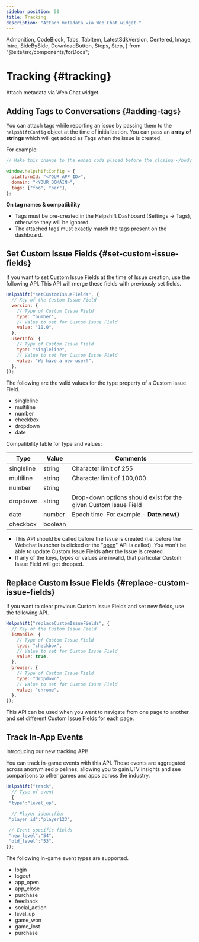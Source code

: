 ```yaml
---
sidebar_position: 50
title: Tracking
description: "Attach metadata via Web Chat widget."
---
```


  Admonition,
  CodeBlock,
  Tabs,
  TabItem,
  LatestSdkVersion,
  Centered,
  Image,
  Intro,
  SideBySide,
  DownloadButton,
  Steps,
  Step,
} from "@site/src/components/forDocs";

# Tracking {#tracking}

<Intro>

Attach metadata via Web Chat widget.

</Intro>

## Adding Tags to Conversations {#adding-tags}

You can attach tags while reporting an issue by passing them to the `helpshiftConfig` object at the time of initialization. You can pass an **array of strings** which will get added as Tags when the issue is created.

For example:

```javascript
// Make this change to the embed code placed before the closing </body> tag.

window.helpshiftConfig = {
  platformId: "<YOUR_APP_ID>",
  domain: "<YOUR_DOMAIN>",
  tags: ["foo", "bar"],
};
```

<Admonition type="info" title="Note">

**On tag names & compatibility**

- Tags must be pre-created in the Helpshift Dashboard (Settings → Tags), otherwise they will be ignored.
- The attached tags must exactly match the tags present on the dashboard.

</Admonition>

## Set Custom Issue Fields {#set-custom-issue-fields}

If you want to set Custom Issue Fields at the time of Issue creation, use the following API. This API will merge these fields with previously set fields.

```javascript
Helpshift("setCustomIssueFields", {
  // Key of the Custom Issue Field
  version: {
    // Type of Custom Issue Field
    type: "number",
    // Value to set for Custom Issue Field
    value: "10.0",
  },
  userInfo: {
    // Type of Custom Issue Field
    type: "singleline",
    // Value to set for Custom Issue Field
    value: "We have a new user!",
  },
});
```

The following are the valid values for the type property of a Custom Issue Field.

- singleline
- multiline
- number
- checkbox
- dropdown
- date

Compatibility table for type and values:

| Type       | Value   | Comments                                                        |
| ---------- | ------- | --------------------------------------------------------------- |
| singleline | string  | Character limit of 255                                          |
| multiline  | string  | Character limit of 100,000                                      |
| number     | string  |                                                                 |
| dropdown   | string  | Drop-down options should exist for the given Custom Issue Field |
| date       | number  | Epoch time. For example - **Date.now()**                        |
| checkbox   | boolean |                                                                 |

<Admonition type="info" title="Note">

- This API should be called before the Issue is created (i.e. before the Webchat launcher is clicked or the "[open](/web-chat/api#open-widget)" API is called). You won't be able to update Custom Issue Fields after the Issue is created.
- If any of the keys, types or values are invalid, that particular Custom Issue Field will get dropped.

</Admonition>

## Replace Custom Issue Fields {#replace-custom-issue-fields}

If you want to clear previous Custom Issue Fields and set new fields, use the following API.

```javascript
Helpshift("replaceCustomIssueFields", {
  // Key of the Custom Issue Field
  isMobile: {
    // Type of Custom Issue Field
    type: "checkbox",
    // Value to set for Custom Issue Field
    value: true,
  },
  browser: {
    // Type of Custom Issue Field
    type: "dropdown",
    // Value to set for Custom Issue Field
    value: "chrome",
  },
});
```

<Admonition type="info" title="Note">

This API can be used when you want to navigate from one page to another and set different Custom Issue Fields for each page.

</Admonition>

## Track In-App Events

<Admonition type="success" title="New api">

Introducing our new tracking API!

</Admonition>

You can track in-game events with this API. These events are aggregated across anonymised pipelines, allowing you to gain LTV insights and see comparisons to other games and apps across the industry. 

```javascript
Helpshift("track", 
  // Type of event
  {
 "type":"level_up",
  
  // Player identifier
 "player_id":"player123",

 // Event specific fields
 "new_level":"54",
 "old_level":"53",
});
```
The following in-game event types are supported.

- login
- logout
- app_open
- app_close
- purchase
- feedback
- social_action
- level_up
- game_won
- game_lost
- purchase
